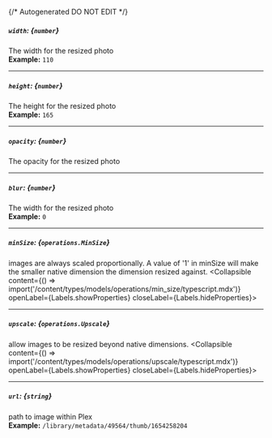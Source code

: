 {/* Autogenerated DO NOT EDIT  */}

##### `width`: *{`number`}*
The width for the resized photo
<br/>
**Example:** `110`

---
##### `height`: *{`number`}*
The height for the resized photo
<br/>
**Example:** `165`

---
##### `opacity`: *{`number`}*
The opacity for the resized photo

---
##### `blur`: *{`number`}*
The width for the resized photo
<br/>
**Example:** `0`

---
##### `minSize`: *{`operations.MinSize`}*
images are always scaled proportionally. A value of '1' in minSize will make the smaller native dimension the dimension resized against.
<Collapsible content={() => import('/content/types/models/operations/min_size/typescript.mdx')} openLabel={Labels.showProperties} closeLabel={Labels.hideProperties}>
</Collapsible>

---
##### `upscale`: *{`operations.Upscale`}*
allow images to be resized beyond native dimensions.
<Collapsible content={() => import('/content/types/models/operations/upscale/typescript.mdx')} openLabel={Labels.showProperties} closeLabel={Labels.hideProperties}>
</Collapsible>

---
##### `url`: *{`string`}*
path to image within Plex
<br/>
**Example:** `/library/metadata/49564/thumb/1654258204`



